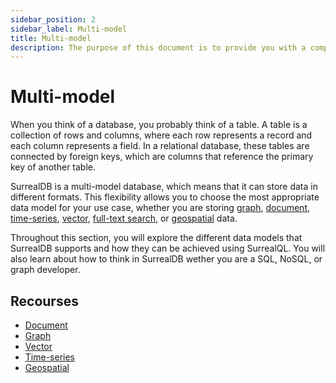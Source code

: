 ```yaml
---
sidebar_position: 2
sidebar_label: Multi-model
title: Multi-model
description: The purpose of this document is to provide you with a comprehensive understanding of SurrealDB. Whether you are a beginner getting started with SurrealDB or an experienced user looking for specific information, this overview will serve as a valuable resource.
---
```


# Multi-model

When you think of a database, you probably think of a table. A table is a collection of rows and columns, where each row represents a record and each column represents a field. In a relational database, these tables are connected by foreign keys, which are columns that reference the primary key of another table.

SurrealDB is a multi-model database, which means that it can store data in different formats. This flexibility allows you to choose the most appropriate data model for your use case, whether you are storing [graph](/docs/surrealdb/models/graph), [document](/docs/surrealdb/models/document), [time-series](/docs/surrealdb/models/time-series), [vector](/docs/surrealdb/models/vector), [full-text search](/docs/surrealdb/models/full-text-search), or [geospatial](/docs/surrealdb/models/geospatial) data.

Throughout this section, you will explore the different data models that SurrealDB supports and how they can be achieved using SurrealQL. You will also learn about how to think in SurrealDB wether you are a SQL, NoSQL, or graph developer. 

## Recourses

- [Document](/docs/surrealdb/models/document)
- [Graph](/docs/surrealdb/models/graph)
- [Vector](/docs/surrealdb/models/vector)
- [Time-series](/docs/surrealdb/models/time-series)
- [Geospatial](/docs/surrealdb/models/geospatial)
